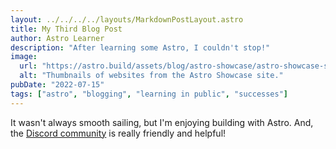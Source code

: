 ```yaml
---
layout: ../../../../layouts/MarkdownPostLayout.astro
title: My Third Blog Post
author: Astro Learner
description: "After learning some Astro, I couldn't stop!"
image:
  url: "https://astro.build/assets/blog/astro-showcase/astro-showcase-screenshot.jpg"
  alt: "Thumbnails of websites from the Astro Showcase site."
pubDate: "2022-07-15"
tags: ["astro", "blogging", "learning in public", "successes"]
---
```


It wasn't always smooth sailing, but I'm enjoying building with Astro. And, the [Discord community](https://astro.build/chat) is really friendly and helpful!
